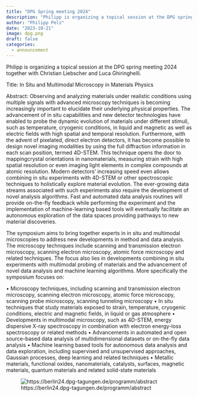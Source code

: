```yaml
---
title: "DPG Spring meeting 2024"
description: "Philipp is organizing a topical session at the DPG spring meeting 2024"
author: "Philipp Pelz"
date: "2023-10-21"
image: dpg.png
draft: false
categories:
  - announcement  
---
```


Philipp is organizing a topical session at the DPG spring meeting 2024 together with Christian Liebscher and Luca Ghiringhelli. 

Title:
In Situ and Multimodal Microscopy in Materials Physics

Abstract:
Observing and analyzing materials under realistic conditions using multiple signals with advanced microscopy techniques is becoming increasingly important to elucidate their underlying physical properties. The advancement of in situ capabilities and new detector technologies have enabled to probe the dynamic evolution of materials under different stimuli, such as temperature, cryogenic conditions, in liquid and magnetic as well as electric fields with high spatial and temporal resolution. Furthermore, with the advent of pixelated, direct electron detectors, it has become possible to design novel imaging modalities by using the full diffraction information in each scan position, termed 4D-STEM. This technique opens the door to mappingcrystal orientations in nanomaterials, measuring strain with high spatial resolution or even imaging light elements in complex compounds at atomic resolution. Modern detectors' increasing speed even allows combining in situ experiments with 4D-STEM or other spectroscopic techniques to holistically explore material evolution. The ever-growing data streams associated with such experiments also require the development of novel analysis algorithms. Fast and automated data analysis routines will provide on-the-fly feedback while performing the experiment and the implementation of machine-learning based tools will eventually facilitate an autonomous exploration of the data spaces providing pathways to new material discoveries.

The symposium aims to bring together experts in  in situ and multimodal microscopies to address new developments in method and data analysis. The microscopy techniques include scanning and transmission electron microscopy, scanning electron microscopy, atomic force microscopy and related techniques. The focus also lies in developments combining in situ experiments with multimodal probing of materials and the advancement of novel data analysis and machine learning algorithms. More specifically the symposium focuses on:

•	Microscopy techniques, including scanning and transmission electron microscopy, scanning electron microscopy, atomic force microscopy, scanning probe microscopy, scanning tunneling microscopy
•	In situ techniques that study materials exposed to strain, temperature, cryogenic conditions, electric and magnetic fields, in liquid or gas atmosphere
•	Developments in multimodal microscopy, such as 4D-STEM, energy dispersive X-ray spectroscopy in combination with electron energy-loss spectroscopy or related methods
•	Advancements in automated and open source-based data analysis of multidimensional datasets or on-the-fly data analysis
•	Machine learning based tools for autonomous data analysis and data exploration, including supervised and unsupervised approaches, Gaussian processes, deep learning and related techniques
•	Metallic materials, functional oxides, nanomaterials, catalysts, surfaces, magnetic materials, quantum materials and related solid-state materials


![https://berlin24.dpg-tagungen.de/programm/abstract](dpg_spring.png)




